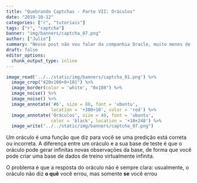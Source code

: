 ```yaml
---
title: "Quebrando Captchas - Parte VII: Oráculos"
date: "2019-10-12"
categories: ["r", "tutoriais"]
tags: ["r", "captcha"]
banner: "img/banners/captcha_07.png"
author: ["Julio"]
summary: "Nesse post não vou falar da companhia Oracle, muito menos de Pythia, a oráculo de Delphi. Aqui vou mostrar uma parte pouco discutida dos captchas, que é a possibilidade de usar oráculos para aprender."
draft: false
editor_options: 
  chunk_output_type: inline
---
```


```r
image_read('../../static/img/banners/captcha_01.png') %>%
  image_crop("420x100+0+101") %>%
  image_border(color = 'white', "0x108") %>%
  image_noise() %>%
  image_noise() %>%
  image_annotate('#6', size = 80, font = 'ubuntu',
                 location = '+300+10', color = 'red') %>%
  image_annotate('Oráculos', size = 40, font = 'ubuntu',
                 color = 'black', location = '+10+240') %>%
  image_write("../../static/img/banners/captcha_07.png")
```


Um oráculo é uma função que diz para você se uma predição está correta ou incorreta. A diferença entre um oráculo e a sua base de teste é que o oráculo pode gerar infinitas novas observações da base, de forma que você pode criar uma base de dados de treino virtualmente infinita.

O problema é que a resposta do oráculo não é sempre clara: usualmente, o oráculo não diz __o quê__ você errou, mas somente __se__ você errou






